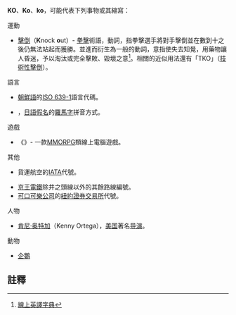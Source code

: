 '''KO'''、'''Ko'''、'''ko'''，可能代表下列事物或其縮寫：

;運動
* [[擊倒|擊倒]]（'''K'''nock '''o'''ut）- [[拳擊|拳擊]]術語，動詞，指拳擊選手將對手擊倒並在數到十之後仍無法站起而獲勝。並進而衍生為一般的動詞，意指使失去知覺，用藥物讓人昏迷，予以淘汰或完全擊敗、毀壞之意<ref>[http://cdict.giga.net.tw/?q=KNOCKOUT 線上英譯字典]</ref>。相關的近似用法還有「TKO」（[[技術性擊倒|技術性擊倒]]）。
;語言
* [[朝鮮語|朝鮮語]]的[[ISO_639-1|ISO 639-1]]語言代碼。
* {{lang|ja|[[こ|こ]]}}，[[日語|日語]][[日語假名|假名]]的[[日語羅馬字|羅馬字]]拼音方式。
;遊戲
*《{{tsl|en|Knight Online|武士傳奇}}》- 一款[[MMORPG|MMORPG]]類線上電腦遊戲。
;其他
* {{tsl|en|Alaska Central Express|阿拉斯加中部快捷}}貨運航空的[[IATA|IATA]]代號。
* [[京王電鐵|京王電鐵]]除井之頭線以外的其餘路線編號。
* [[可口可樂公司|可口可樂公司]]的[[紐約證券交易所|紐約證券交易所]]代號。
;人物
*[[肯尼·奥特加|肯尼·奥特加]]（Kenny Ortega），[[美国|美国]]著名[[导演|导演]]。
;動物
*[[企鵝|企鵝]]

== 註釋 ==
<references/>

{{disambig|Cat=二字拉丁字母缩写消歧义}}